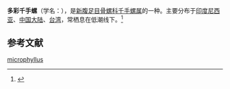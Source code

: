 {{Speciesbox
| name = 多彩千手螺
| image = Chicoreus microphyllus 001.jpg
| image_width = 
| genus = Chicoreus
| species = microphyllus
| authority = (Lamarck, 1816)
}}
'''多彩千手螺'''（学名：''{{lang|la|Chicoreus microphyllus}}''），是[[新腹足目|新腹足目]][[骨螺科|骨螺科]][[千手螺属|千手螺属]]的一种。主要分布于[[印度尼西亚|印度尼西亚]]、[[中国大陆|中国大陆]]、[[台湾|台湾]]，常栖息在低潮线下。<ref>{{cite web|url=http://shell.sinica.edu.tw/chinese/shellbase_detail.php?science_no=826|title=国际贝库：多彩千手螺|publisher=台湾贝类资料库|accessdate=2009-08-11|archive-date=2016-03-04|archive-url=https://web.archive.org/web/20160304130529/http://shell.sinica.edu.tw/chinese/shellbase_detail.php?science_no=826|dead-url=no}}</ref>

== 参考文献 ==
{{reflist|2}}
{{Taxonbar|from=Q5096538}}

[[Category:千手螺属|microphyllus]]